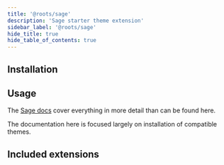 ```yaml
---
title: '@roots/sage'
description: 'Sage starter theme extension'
sidebar_label: '@roots/sage'
hide_title: true
hide_table_of_contents: true
---
```




<Hero
  title="@roots/sage"
  subtitle="Preset configuration for the Sage WordPress starter theme"
/>

## Installation

<Install packages="@roots/sage" />

## Usage

The [Sage docs](https://docs.roots.io/sage/10.x/compiling-assets) cover everything in more detail than can be found here.

The documentation here is focused largely on installation of compatible themes.

## Included extensions

<IncludedExtensions />
